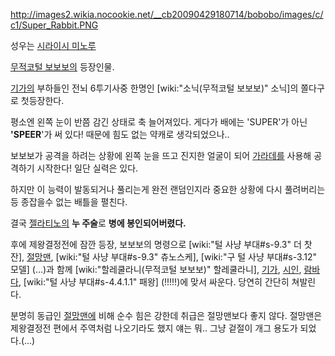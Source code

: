 http://images2.wikia.nocookie.net/__cb20090429180714/bobobo/images/c/c1/Super_Rabbit.PNG

성우는 [[시라이시 미노루]]

[[무적코털 보보보]]의 등장인물.

[[기가]]의 부하들인 전뇌 6투기사중 한명인 [wiki:"소닉(무적코털 보보보)" 소닉]의 쫄다구로 첫등장한다.

평소엔 왼쪽 눈이 반쯤 감긴 상태로 축 늘어져있다. 게다가 배에는 'SUPER'가 아닌 ''''SPEER''''가 써 있다! 때문에 힘도 없는 약캐로 생각되었으나..

보보보가 공격을 하려는 상황에 왼쪽 눈을 뜨고 진지한 얼굴이 되어 [[가라데]]를 사용해 공격하기 시작한다! 일단 실력은 있다.

하지만 이 능력이 발동되거나 풀리는게 완전 랜덤인지라 중요한 상황에 다시 풀려버리는 등 종잡을수 없는 배틀을 펼친다.

결국 [[젤라티노]]의 '''누 주술'''로 '''병에 봉인되어버렸다.'''

후에 제왕결정전에 잠깐 등장, 보보보의 명령으로 [wiki:"털 사냥 부대#s-9.3" 더 찻잔], [[절망맨]], [wiki:"털 사냥 부대#s-9.3" 츄노스케], [wiki:"구 털 사냥 부대#s-3.12" 모델] (...)과 함께 [wiki:"할레쿨라니(무적코털 보보보)" 할레쿨라니], [[기가]], [[시인]], [[람바다]], [wiki:"털 사냥 부대#s-4.4.1.1" 패왕] (!!!!!)에 맞서 싸운다. 당연히 간단히 쳐발린다.

분명히 동급인 [[절망맨]]에 비해 순수 힘은 강한데 취급은 절망맨보다 좋지 않다. 절망맨은 제왕결정전 편에서 주역처럼 나오기라도 했지 얘는 뭐.. 그냥 겉절이 개그 용도가 되었다.(...)
